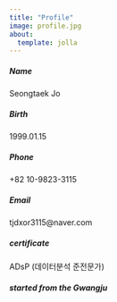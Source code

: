 ```yaml
---
title: "Profile"
image: profile.jpg
about:
  template: jolla
---
```

##### Name            
Seongtaek Jo

##### Birth
1999.01.15

##### Phone
+82 10-9823-3115

##### Email
tjdxor3115@naver.com

##### certificate
ADsP (데이터분석 준전문가)

##### started from the Gwangju